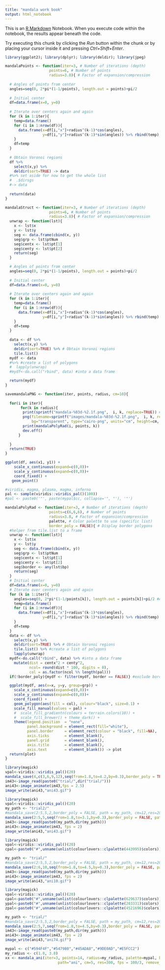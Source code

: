 ```yaml
---
title: "mandala work book"
output: html_notebook
---
```


This is an [R Markdown](http://rmarkdown.rstudio.com) Notebook. When you execute code within the notebook, the results appear beneath the code. 

Try executing this chunk by clicking the *Run* button within the chunk or by placing your cursor inside it and pressing *Ctrl+Shift+Enter*. 

```r
library(ggplot2); library(dplyr); library(deldir); library(jpeg)
```


```r
mandalaPoints <- function(iter=3, # Number of iterations (depth)
                    points=6, # Number of points
                    radius=3.8){ # Factor of expansion/compression
  
  # Angles of points from center
  angles=seq(0, 2*pi*(1-1/points), length.out = points)+pi/2
  
  # Initial center
  df=data.frame(x=0, y=0)
  
  # Iterate over centers again and again
  for (k in 1:iter){
    temp=data.frame()
    for (i in 1:nrow(df)){
      data.frame(x=df[i,"x"]+radius^(k-1)*cos(angles), 
                 y=df[i,"y"]+radius^(k-1)*sin(angles)) %>% rbind(temp) -> temp
    }
    df=temp
  }
  
  # Obtain Voronoi regions
  df %>%
    select(x,y) %>% 
    deldir(sort=TRUE) -> data
  #%>% set aside for now to get the whole list
  #  .$dirsgs 
  #-> data
  
  return(data)
}
```

```r
mandalaStruct <- function(iter=3, # Number of iterations (depth)
                    points=6, # Number of points
                    radius=3.8){ # Factor of expansion/compression
  unwrap <- function(lst){
    x <- lst$x
    y <- lst$y
    seg <- data.frame(cbind(x, y)) 
    seg$grp <- lst$ptNum
    seg$centx <- lst$pt[1]
    seg$centy <- lst$pt[2]
    return(seg)
  }

  # Angles of points from center
  angles=seq(0, 2*pi*(1-1/points), length.out = points)+pi/2
  
  # Initial center
  df=data.frame(x=0, y=0)
  
  # Iterate over centers again and again
  for (k in 1:iter){
    temp=data.frame()
    for (i in 1:nrow(df)){
      data.frame(x=df[i,"x"]+radius^(k-1)*cos(angles), 
                 y=df[i,"y"]+radius^(k-1)*sin(angles)) %>% rbind(temp) -> temp
    }
    df=temp
  }
  
  data <- df %>%
    select(x,y) %>% 
    deldir(sort=TRUE) %>% # Obtain Voronoi regions
    tile.list() 
  mydf <- data
  #%>% #create a list of polygons
  #  lapply(unwrap)
  #mydf<-do.call("rbind", data) #into a data frame

  return(mydf)
}
```

```r
savemandalaPNG <- function(iter, points, radius, cm=10){
  
  for(i in iter){
       for(k in radius){
        print(sprintf("mandala-%03d-%2.1f.png",  i, k, replace=TRUE)) #print the filename to track progress
        png(filename=sprintf("images/mandala-%03d-%2.1f.png",  i, k, replace=TRUE), #filename - prioritize points
            bg="transparent", type="cairo-png", units="cm", height=cm, width = cm, res=300)
        print(mandalaPolyRad(i, points, k))
        dev.off()
      }
      
  }
  return(TRUE) 
}
```

```r
ggplot(df, aes(x1, y1)) +
    scale_x_continuous(expand=c(0,0))+
    scale_y_continuous(expand=c(0,0))+
    coord_fixed() +
   geom_point()

```

```r
#viridis, magma, plasma, magma, inferno
pal <- sample(viridis::viridis_pal()(100))
#pal <- paste0('"', paste(mypal$cc, collapse='", "'), '"')
```
```r
mandalaPolyRad <- function(iter=3, # Number of iterations (depth)
                    points=c(6,6,6), # Number of points
                    radius=3.8, # Factor of expansion/compression
                    palette, # Color palette to use (specific list)
                    border_poly = FALSE){ # Display border polygons
  #helper from tile.list to a frame
  unwrap <- function(lst){
    x <- lst$x
    y <- lst$y
    seg <- data.frame(cbind(x, y)) 
    seg$grp <- lst$ptNum
    seg$centx <- lst$pt[1]
    seg$centy <- lst$pt[2]
    seg$border <- any(lst$bp)
    return(seg)
  }
  # Initial center
  df=data.frame(x=0, y=0)
  # Iterate over centers again and again
  for (k in 1:iter){
    angles=seq(0, 2*pi*(1-1/points[k]), length.out = points[k])+pi/2 #Angles of points from center - can vary by iter
    temp=data.frame()
    for (i in 1:nrow(df)){
      data.frame(x=df[i,"x"]+radius^(k-1)*cos(angles), 
                 y=df[i,"y"]+radius^(k-1)*sin(angles)) %>% rbind(temp) -> temp
    }
    df=temp
  }
  data <- df %>%
    select(x,y) %>% 
    deldir(sort=TRUE) %>% # Obtain Voronoi regions
    tile.list() %>% #create a list of polygons 
    lapply(unwrap)
  mydf<-do.call("rbind", data) %>% #into a data frame
    mutate(dist = centx^2 + centy^2,
           ncol= round(dist * 100, digits = 0),
           col = as.factor(ncol %% length(pal)))
  if(!border_poly){mydf <- filter(mydf, border == FALSE)} #exclude border polygons based on parameter

  ggplot(mydf, aes(x=x, y=y, group=grp)) +
    scale_x_continuous(expand=c(0,0))+
    scale_y_continuous(expand=c(0,0))+
    coord_fixed() +
    geom_polygon(aes(fill = col), colour="black", size=0.1) +
    scale_fill_manual(values = pal) + 
    #  scale_fill_gradientn(colours = terrain.colors(10)) +
    #  scale_fill_brewer() + theme_dark() +
    theme(legend.position  = "none",
          panel.background = element_rect(fill="white"),
          panel.border     = element_rect(colour = "black", fill=NA),
          axis.ticks       = element_blank(),
          panel.grid       = element_blank(),
          axis.title       = element_blank(),
          axis.text        = element_blank()) -> plot
  return(plot)
}
```
```r
library(magick)
vpal<-viridis::viridis_pal()(20)
mandala_save(4,c(3,6,9,12),seq(from=1.8,to=4.2,by=0.3),border_poly = TRUE, path = "trial/",cm=12,res=200,palette = vpal)
im43<-image_read(paste0("trial/",dir("trial/")))
ani43<-image_animate(im43,fps = 2.5)
image_write(ani43,"ani43.gif")
```
```r
library(magick)
vpal<-viridis::viridis_pal()(20)
my_path <- "trial2/"
#mandala_save(2:5,5,2,border_poly = FALSE, path = my_path, cm=12,res=200,palette = "white")
mandala_save(2:5,5,seq(from=1.8,to=3.1,by=0.3),border_poly = FALSE, path = my_path, cm=12,res=200,palette = c("white","white","red"))
im43<-image_read(paste0(my_path,dir(my_path)))
ani43<-image_animate(im43, fps = 2)
image_write(ani43,"ani43.gif")
```

```r
library(magick)
vpal<-viridis::viridis_pal()(20)
cpal<-paste0("#",unname(unlist(colourlovers::clpalette(443995)$colors)))

my_path <- "trial/"
#mandala_save(2:5,5,2,border_poly = FALSE, path = my_path, cm=12,res=200,palette = "white")
mandala_save(2:6,10,seq(from=1.8,to=4.5,by=0.3),border_poly = FALSE, path = my_path, cm=12,res=200,palette = cpal)
im43<-image_read(paste0(my_path,dir(my_path)))
ani43<-image_animate(im43, fps = 2)
image_write(ani43,"ani10.gif")
```

```r
library(magick)
vpal<-viridis::viridis_pal()(20)
cpal<-paste0("#",unname(unlist(colourlovers::clpalette(629637)$colors)))
ypal<-paste0("#",unname(unlist(colourlovers::clpalette(203331)$colors)))
zpal<-paste0("#",unname(unlist(colourlovers::clpalette(4521696)$colors)))

my_path <- "trial/"
#mandala_save(2:5,5,2,border_poly = FALSE, path = my_path, cm=12,res=200,palette = "white")
mandala_save(2:5,7,seq(from=1.8,to=4.5,by=0.3),border_poly = FALSE, path = my_path, cm=12,res=200,palette = cpal)
im43<-image_read(paste0(my_path,dir(my_path)))
ani43<-image_animate(im43, fps = 2)
image_write(ani43,"ani74.gif")
```

```r
mypal <- c("#594F4F","#547980","#45ADA8","#9DE0AD","#E5FCC2")
my_radius <- c(1.8, 3.8)
xx <- mandala_ani(iter=3, points=14, radius=my_radius, palette=mypal, border_poly=FALSE, border = "black", 
                        path="ani", cm=5, res=300, fps = 100/3, remove_previous = TRUE, my_filename = "ani.gif")

```




